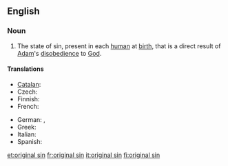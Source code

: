 {{wikipedia}}
==English==

===Noun===
{{en-noun|sg=[[original]] [[sin]]|-}}

# {{Christianity}} The state of sin, present in each [[human]] at [[birth]], that is a direct result of [[Adam]]'s [[disobedience]] to [[God]].

====Translations====
{{trans-top|state of sin that is a direct result of Adam's disobedience to God}}
* [[Catalan]]: {{t|ca|pecat original|m}}
* Czech: {{t-|cs|prvotní hřích|m}}
* Finnish: {{t-|fi|perisynti}}
* French: {{t|fr|péché originel|m}}
{{trans-mid}}
* German: {{t-|de|Ursünde|f}}, {{t|de|Erbsünde|f}}
* Greek: {{t|el|προπατορικό αμάρτημα|n|tr=propatorikó amártima}}
* Italian: {{t+|it|peccato originale|m}}
* Spanish: {{t|es|pecado original|m}}
{{trans-bottom}}

[[et:original sin]]
[[fr:original sin]]
[[it:original sin]]
[[fi:original sin]]